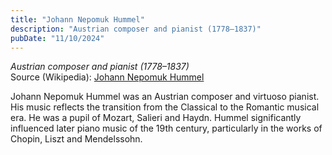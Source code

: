 ```yaml
---
title: "Johann Nepomuk Hummel"
description: "Austrian composer and pianist (1778–1837)"
pubDate: "11/10/2024"
---
```


*Austrian composer and pianist (1778–1837)*  
Source (Wikipedia): [Johann Nepomuk Hummel][1]

Johann Nepomuk Hummel was an Austrian composer and virtuoso pianist. His music reflects the transition from the Classical to the Romantic musical era. He was a pupil of Mozart, Salieri and Haydn. Hummel significantly influenced later piano music of the 19th century, particularly in the works of Chopin, Liszt and Mendelssohn.

[1]: https://en.wikipedia.org/wiki/Johann_Nepomuk_Hummel
